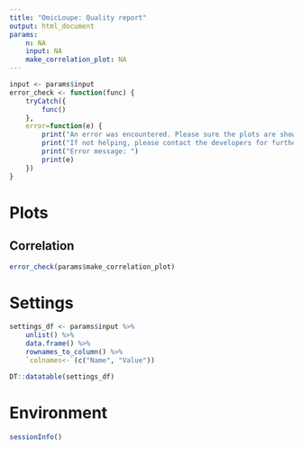 ```yaml
---
title: "OmicLoupe: Quality report"
output: html_document
params:
    n: NA
    input: NA
    make_correlation_plot: NA
---
```


```r
input <- params$input
error_check <- function(func) {
    tryCatch({
        func()
    },
    error=function(e) {
        print("An error was encountered. Please sure the plots are showing up correctly in OmicLoupe before export.")
        print("If not helping, please contact the developers for further support")
        print("Error message: ")
        print(e)
    })
}
```

# Plots

## Correlation

```r
error_check(params$make_correlation_plot)
```

# Settings 

```r
settings_df <- params$input %>% 
    unlist() %>% 
    data.frame() %>% 
    rownames_to_column() %>% 
    `colnames<-`(c("Name", "Value"))

DT::datatable(settings_df)

```


# Environment

```r
sessionInfo()
```





